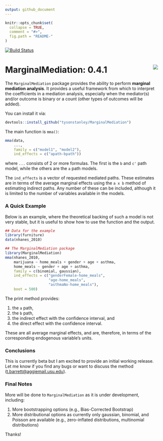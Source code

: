 ```yaml
---
output: github_document
---
```


<!-- README.md is generated from README.Rmd. Please edit that file -->

```r
knitr::opts_chunk$set(
  collapse = TRUE,
  comment = "#>",
  fig.path = "README-"
)
```

[![Build Status](https://travis-ci.org/TysonStanley/MarginalMediation.svg?branch=master)](https://travis-ci.org/TysonStanley/MarginalMediation)

# MarginalMediation: 0.4.1 <img src="man/figures/mma_hex.jpg" align="right" />

The `MarginalMediation` package provides the ability to perform **marginal mediation analysis**. It provides a useful framework from which to interpret the coefficients in a mediation analysis, especially when the mediator(s) and/or outcome is binary or a count (other types of outcomes will be added).

You can install it via:
```r
devtools::install_github("tysonstanley/MarginalMediation")
```

The main function is `mma()`:
```r
mma(data,
    ...,
    family = c("model1", "model2"),
    ind_effects = c("apath-bpath"))
```
where `...` consists of 2 or more formulas. The first is the `b` and `c'` path model, while the others are the `a` path models.

The `ind_effects` is a vector of requested mediated paths. These estimates are in terms of the average marginal effects using the `a x b` method of estimating indirect paths. Any number of these can be included, although it is limited to the number of variables available in the models.

### A Quick Example

Below is an example, where the theoretical backing of such a model is not very stable, but it is useful to show how to use the function and the output.

```r
## Data for the example
library(furniture)
data(nhanes_2010)

## The MarginalMediation package
library(MarginalMediation)
mma(nhanes_2010,
    marijuana ~ home_meals + gender + age + asthma,
    home_meals ~ gender + age + asthma,
    family = c(binomial, gaussian),
    ind_effects = c("genderFemale-home_meals",
                    "age-home_meals",
                    "asthmaNo-home_meals"),
    boot = 500)
```

The print method provides:

1. the `a` path, 
2. the `b` path, 
3. the indirect effect with the confidence interval, and
4. the direct effect with the confidence interval. 

These are all average marginal effects, and are, therefore, in terms of the corresponding endogenous variable's units.

### Conclusions

This is currently beta but I am excited to provide an initial working release. Let me know if you find any bugs or want to discuss the method (<t.barrett@aggiemail.usu.edu>).

### Final Notes

More will be done to `MarginalMediation` as it is under development, including:

1. More bootstrapping options (e.g., Bias-Corrected Bootstrap)
2. More distributional options as currently only gaussian, binomial, and Poisson are available (e.g., zero-inflated distributions, multinomial distributions)

Thanks!
